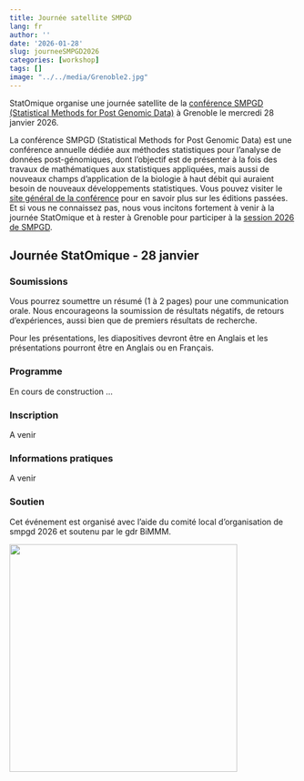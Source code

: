 ```yaml
---
title: Journée satellite SMPGD
lang: fr
author: ''
date: '2026-01-28'
slug: journeeSMPGD2026
categories: [workshop]
tags: []
image: "../../media/Grenoble2.jpg"
---
```


StatOmique organise une journée satellite de la [conférence SMPGD (Statistical Methods for Post Genomic Data)](https://smpgd2026.sciencesconf.org)
à Grenoble le mercredi 28 janvier 2026.


La conférence SMPGD (Statistical Methods for Post Genomic Data) est une conférence annuelle dédiée aux méthodes statistiques pour l'analyse de données post-génomiques, dont l'objectif est de présenter à la fois des travaux de mathématiques aux statistiques appliquées, mais aussi de nouveaux champs d'application de la biologie à haut débit qui auraient besoin de nouveaux développements statistiques. Vous pouvez visiter le [site général de la conférence](https://smpgd.fr/) pour en savoir plus sur les éditions passées. Et si vous ne connaissez pas, nous vous incitons fortement à venir à la journée StatOmique et à rester à Grenoble pour participer à la [session 2026 de SMPGD](https://smpgd2026.sciencesconf.org).


## Journée StatOmique - 28 janvier

### Soumissions

Vous pourrez soumettre un résumé (1 à 2 pages) pour une communication orale. Nous encourageons la soumission de résultats négatifs, de retours d'expériences, aussi bien que de premiers résultats de recherche.

Pour les présentations, les diapositives devront être en Anglais et les présentations pourront être en Anglais ou en Français.

### Programme

En cours de construction ...


### Inscription

A venir

### Informations pratiques

A venir

### Soutien

Cet événement est organisé avec l'aide du comité local d'organisation de smpgd 2026 et soutenu par le gdr BiMMM. 

<img src="../../../../media/LOGO-GDR_BIMMM.png" width="400"/>
